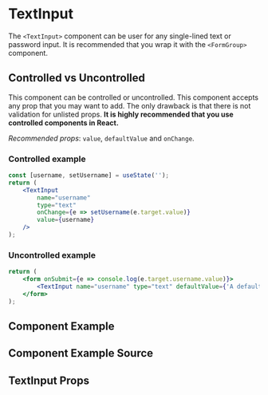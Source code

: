 

# TextInput

The `<TextInput>` component can be user for any single-lined text or password input. It is recommended that you wrap it with the `<FormGroup>` component.

## Controlled vs Uncontrolled

This component can be controlled or uncontrolled. This component accepts any prop that you may want to add. The only drawback is that there is not validation for unlisted props. **It is highly recommended that you use controlled components in React.**

_Recommended props_: `value`, `defaultValue` and `onChange`.

### Controlled example

```jsx
const [username, setUsername] = useState('');
return (
    <TextInput
        name="username"
        type="text"
        onChange={e => setUsername(e.target.value)}
        value={username}
    />
);
```

### Uncontrolled example

```jsx
return (
    <form onSubmit={e => console.log(e.target.username.value)}>
        <TextInput name="username" type="text" defaultValue={'A default username'} />
    </form>
);
```

## Component Example

<Canvas of={TextInputStories.Default} />

## Component Example Source

<Source of={TextInputStories.Default} />

## TextInput Props

<ArgsTable of={TextInput} />
